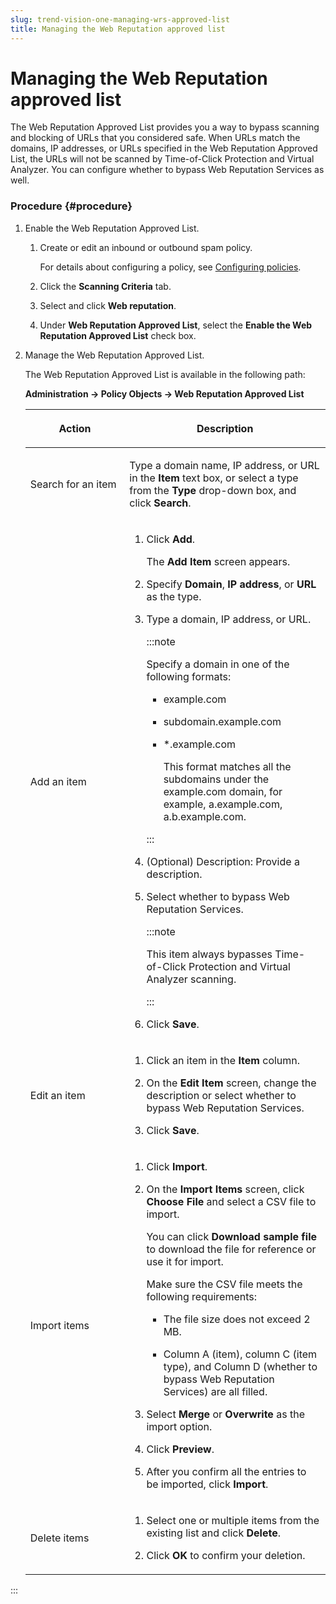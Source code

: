 ```yaml
---
slug: trend-vision-one-managing-wrs-approved-list
title: Managing the Web Reputation approved list
---
```

# Managing the Web Reputation approved list

The Web Reputation Approved List provides you a way to bypass scanning and blocking of URLs that you considered safe. When URLs match the domains, IP addresses, or URLs specified in the Web Reputation Approved List, the URLs will not be scanned by Time-of-Click Protection and Virtual Analyzer. You can configure whether to bypass Web Reputation Services as well.

### Procedure {#procedure}

1.  Enable the Web Reputation Approved List.

    1.  Create or edit an inbound or outbound spam policy.

        For details about configuring a policy, see [Configuring policies](configuring-policies.mdx).

    2.  Click the **Scanning Criteria** tab.

    3.  Select and click **Web reputation**.

    4.  Under **Web Reputation Approved List**, select the **Enable the Web Reputation Approved List** check box.

2.  Manage the Web Reputation Approved List.

    The Web Reputation Approved List is available in the following path:

    **Administration → Policy Objects → Web Reputation Approved List**

    <table>
    <colgroup>
    <col style="width: 33%" />
    <col style="width: 67%" />
    </colgroup>
    <thead>
    <tr>
    <th><p>Action</p></th>
    <th><p>Description</p></th>
    </tr>
    </thead>
    <tbody>
    <tr>
    <td><p>Search for an item</p></td>
    <td><p>Type a domain name, IP address, or URL in the <strong>Item</strong> text box, or select a type from the <strong>Type</strong> drop-down box, and click <strong>Search</strong>.</p></td>
    </tr>
    <tr>
    <td><p>Add an item</p></td>
    <td><ol>
    <li><p>Click <strong>Add</strong>.</p>
    <p>The <strong>Add Item</strong> screen appears.</p></li>
    <li><p>Specify <strong>Domain</strong>, <strong>IP address</strong>, or <strong>URL</strong> as the type.</p></li>
    <li><p>Type a domain, IP address, or URL.</p>


    :::note

    <p>Specify a domain in one of the following formats:</p>
    <ul>
    <li><p>example.com</p></li>
    <li><p>subdomain.example.com</p></li>
    <li><p>*.example.com</p>
    <p>This format matches all the subdomains under the example.com domain, for example, a.example.com, a.b.example.com.</p></li>
    </ul>


    :::

    </li>
    <li><p>(Optional) Description: Provide a description.</p></li>
    <li><p>Select whether to bypass Web Reputation Services.</p>


    :::note

    <p>This item always bypasses Time-of-Click Protection and Virtual Analyzer scanning.</p>


    :::

    </li>
    <li><p>Click <strong>Save</strong>.</p></li>
    </ol></td>
    </tr>
    <tr>
    <td><p>Edit an item</p></td>
    <td><ol>
    <li><p>Click an item in the <strong>Item</strong> column.</p></li>
    <li><p>On the <strong>Edit Item</strong> screen, change the description or select whether to bypass Web Reputation Services.</p></li>
    <li><p>Click <strong>Save</strong>.</p></li>
    </ol></td>
    </tr>
    <tr>
    <td><p>Import items</p></td>
    <td><ol>
    <li><p>Click <strong>Import</strong>.</p></li>
    <li><p>On the <strong>Import Items</strong> screen, click <strong>Choose File</strong> and select a CSV file to import.</p>
    <p>You can click <strong>Download sample file</strong> to download the file for reference or use it for import.</p>
    <p>Make sure the CSV file meets the following requirements:</p>
    <ul>
    <li><p>The file size does not exceed 2 MB.</p></li>
    <li><p>Column A (item), column C (item type), and Column D (whether to bypass Web Reputation Services) are all filled.</p></li>
    </ul></li>
    <li><p>Select <strong>Merge</strong> or <strong>Overwrite</strong> as the import option.</p></li>
    <li><p>Click <strong>Preview</strong>.</p></li>
    <li><p>After you confirm all the entries to be imported, click <strong>Import</strong>.</p></li>
    </ol></td>
    </tr>
    <tr>
    <td><p>Delete items</p></td>
    <td><ol>
    <li><p>Select one or multiple items from the existing list and click <strong>Delete</strong>.</p></li>
    <li><p>Click <strong>OK</strong> to confirm your deletion.</p></li>
    </ol></td>
    </tr>
    </tbody>
    </table>
:::
